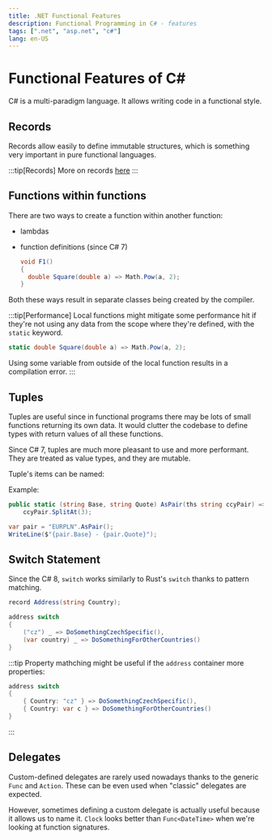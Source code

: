 ```yaml
---
title: .NET Functional Features
description: Functional Programming in C# - features
tags: [".net", "asp.net", "c#"]
lang: en-US
---
```


# Functional Features of C#

C# is a multi-paradigm language. It allows writing code in a functional style.

## Records

Records allow easily to define immutable structures, which is something
very important in pure functional languages.

:::tip[Records]
More on records [here](/programming/dotnet/records)
:::

## Functions within functions

There are two ways to create a function within another function:

- lambdas
- function definitions (since C# 7)
  
  ```csharp
  void F1()
  {
    double Square(double a) => Math.Pow(a, 2);
  }
  ```

Both these ways result in separate classes being created by the compiler.

:::tip[Performance]
Local functions might mitigate some performance hit if they're not using any data
from the scope where they're defined, with the `static` keyword.

```csharp
static double Square(double a) => Math.Pow(a, 2);
```

Using some variable from outside of the local function results in a compilation
error.
:::

## Tuples

Tuples are useful since in functional programs there may be lots of small functions
returning its own data. It would clutter the codebase to define types with return
values of all these functions.

Since C# 7, tuples are much more pleasant to use and more performant. They are treated
as value types, and they are mutable.

Tuple's items can be named:

Example:

```csharp
public static (string Base, string Quote) AsPair(ths string ccyPair) =>
    ccyPair.SplitAt(3);

var pair = "EURPLN".AsPair();
WriteLine($"{pair.Base} - {pair.Quote}");
```

## Switch Statement

Since the C# 8, `switch` works similarly to Rust's `switch` thanks to pattern
matching.

```csharp
record Address(string Country);

address switch
{
    ("cz") _ => DoSomethingCzechSpecific(),
    (var country) _ => DoSomethingForOtherCountries()
}
```

:::tip
Property mathching might be useful if the `address` container more properties:

```csharp
address switch
{
    { Country: "cz" } => DoSomethingCzechSpecific(),
    { Country: var c } => DoSomethingForOtherCountries()
}
```
:::

## Delegates

Custom-defined delegates are rarely used nowadays thanks to the generic `Func`
and `Action`. These can be even used when "classic" delegates are expected.

However, sometimes defining a custom delegate is actually useful because it
allows us to name it. `Clock` looks better than `Func<DateTime>` when we're looking
at function signatures.